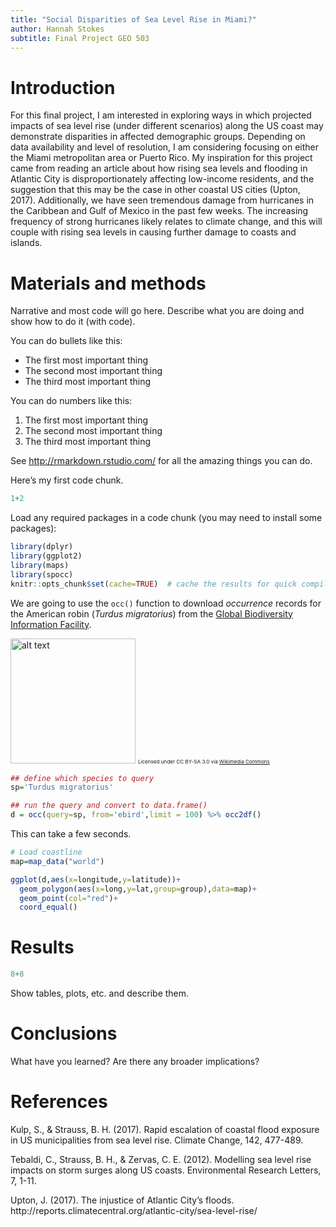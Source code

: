 ```yaml
---
title: "Social Disparities of Sea Level Rise in Miami?"
author: Hannah Stokes
subtitle: Final Project GEO 503
---
```


# Introduction
For this final project, I am interested in exploring ways in which projected impacts of sea level rise (under different scenarios) along the US coast may demonstrate disparities in affected demographic groups. Depending on data availability and level of resolution, I am considering focusing on either the Miami metropolitan area or Puerto Rico. My inspiration for this project came from reading an article about how rising sea levels and flooding in Atlantic City is disproportionately affecting low-income residents, and the suggestion that this may be the case in other coastal US cities (Upton, 2017). Additionally, we have seen tremendous damage from hurricanes in the Caribbean and Gulf of Mexico in the past few weeks. The increasing frequency of strong hurricanes likely relates to climate change, and this will couple with rising sea levels in causing further damage to coasts and islands.


# Materials and methods

Narrative and most code will go here.  Describe what you are doing and show how to do it (with code).

You can do bullets like this:

* The first most important thing
* The second most important thing
* The third most important thing

You can do numbers like this:

1. The first most important thing
2. The second most important thing
3. The third most important thing

See [http://rmarkdown.rstudio.com/](http://rmarkdown.rstudio.com/) for all the amazing things you can do.


Here's my first code chunk.
```r
1+2
```

Load any required packages in a code chunk (you may need to install some packages):

```r
library(dplyr)
library(ggplot2)
library(maps)
library(spocc)
knitr::opts_chunk$set(cache=TRUE)  # cache the results for quick compiling
```


We are going to use the `occ()` function to download _occurrence_ records for the American robin (_Turdus migratorius_) from the [Global Biodiversity Information Facility](gbif.org).

<img src="https://upload.wikimedia.org/wikipedia/commons/b/b8/Turdus-migratorius-002.jpg" alt="alt text" width="200">
<small><small><small>Licensed under CC BY-SA 3.0 via [Wikimedia Commons](https://commons.wikimedia.org/wiki/File:Turdus-migratorius-002.jpg#/media/File:Turdus-migratorius-002.jpg)</small></small></small>

```r
## define which species to query
sp='Turdus migratorius'

## run the query and convert to data.frame()
d = occ(query=sp, from='ebird',limit = 100) %>% occ2df()
```
This can take a few seconds.

```r
# Load coastline
map=map_data("world")

ggplot(d,aes(x=longitude,y=latitude))+
  geom_polygon(aes(x=long,y=lat,group=group),data=map)+
  geom_point(col="red")+
  coord_equal()
```


# Results

```r
8+8
```


Show tables, plots, etc. and describe them.

# Conclusions

What have you learned?  Are there any broader implications?

# References
Kulp, S., & Strauss, B. H. (2017). Rapid escalation of coastal flood exposure in US municipalities from sea
level rise. Climate Change, 142, 477-489.

Tebaldi, C., Strauss, B. H., & Zervas, C. E. (2012). Modelling sea level rise impacts on storm surges along US coasts. Environmental Research Letters, 7, 1-11. 

Upton, J. (2017). The injustice of Atlantic City's floods.        http://reports.climatecentral.org/atlantic-city/sea-level-rise/

